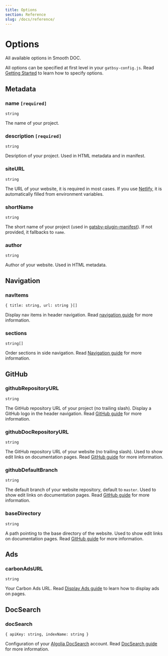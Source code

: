 ```yaml
---
title: Options
section: Reference
slug: /docs/reference/
---
```


# Options

All available options in Smooth DOC.

All options can be specified at first level in your `gatbsy-config.js`. Read [Getting Started](/docs/getting-started/#personalize-options) to learn how to specify options.

## Metadata

### name `[required]`

`string`

The name of your project.

### description `[required]`

`string`

Desription of your project. Used in HTML metadata and in manifest.

### siteURL

`string`

The URL of your website, it is required in most cases. If you use [Netlify](https://www.netlify.com/), it is automatically filled from environment variables.

### shortName

`string`

The short name of your project (used in [gatsby-plugin-manifest](https://www.gatsbyjs.com/plugins/gatsby-plugin-manifest/)). If not provided, it fallbacks to `name`.

### author

`string`

Author of your website. Used in HTML metadata.

## Navigation

### navItems

`{ title: string, url: string }[]`

Display nav items in header navigation. Read [navigation guide](/docs/navigation/) for more information.

### sections

`string[]`

Order sections in side navigation. Read [Navigation guide](/docs/navigation/) for more information.

## GitHub

### githubRepositoryURL

`string`

The GitHub repository URL of your project (no trailing slash). Display a GitHub logo in the header navigation. Read [GitHub guide](/docs/github/) for more information.

### githubDocRepositoryURL

`string`

The GitHub repository URL of your website (no trailing slash). Used to show edit links on documentation pages. Read [GitHub guide](/docs/github/) for more information.

### githubDefaultBranch

`string`

The default branch of your website repository, default to `master`. Used to show edit links on documentation pages. Read [GitHub guide](/docs/github/) for more information.

### baseDirectory

`string`

A path pointing to the base directory of the website. Used to show edit links on documentation pages. Read [GitHub guide](/docs/github/) for more information.

## Ads

### carbonAdsURL

`string`

Your Carbon Ads URL. Read [Display Ads guide](/docs/ads/) to learn how to display ads on pages.

## DocSearch

### docSearch

`{ apiKey: string, indexName: string }`

Configuration of your [Algolia DocSearch](https://docsearch.algolia.com/) account. Read [DocSearch guide](/docs/docsearch/) for more information.

